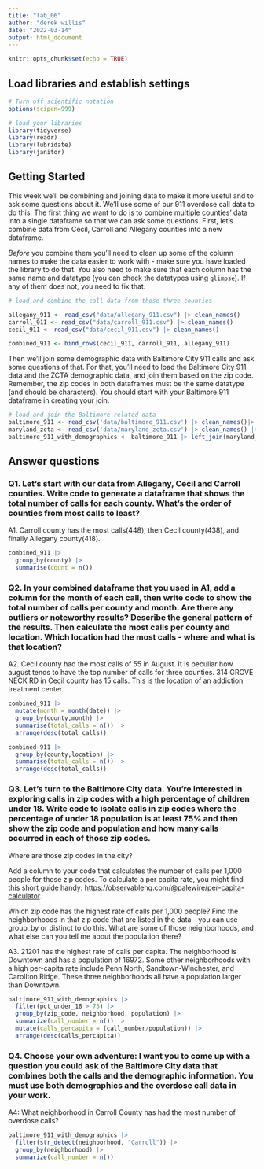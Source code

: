 ```yaml
---
title: "lab_06"
author: "derek willis"
date: "2022-03-14"
output: html_document
---
```


```r
knitr::opts_chunk$set(echo = TRUE)
```

## Load libraries and establish settings

```r
# Turn off scientific notation
options(scipen=999)

# load your libraries
library(tidyverse)
library(readr)
library(lubridate)
library(janitor)
```

## Getting Started

This week we'll be combining and joining data to make it more useful and to ask some questions about it. We'll use some of our 911 overdose call data to do this. The first thing we want to do is to combine multiple counties' data into a single dataframe so that we can ask some questions. First, let's combine data from Cecil, Carroll and Allegany counties into a new dataframe.

*Before* you combine them you'll need to clean up some of the column names to make the data easier to work with - make sure you have loaded the library to do that. You also need to make sure that each column has the same name and datatype (you can check the datatypes using `glimpse`). If any of them does not, you need to fix that.

```r
# load and combine the call data from those three counties

allegany_911 <- read_csv("data/allegany_911.csv") |> clean_names()
carroll_911 <- read_csv("data/carroll_911.csv") |> clean_names()
cecil_911 <- read_csv("data/cecil_911.csv") |> clean_names()

combined_911 <- bind_rows(cecil_911, carroll_911, allegany_911)
```

Then we'll join some demographic data with Baltimore City 911 calls and ask some questions of that. For that, you'll need to load the Baltimore City 911 data and the ZCTA demographic data, and join them based on the zip code. Remember, the zip codes in both dataframes must be the same datatype (and should be characters). You should start with your Baltimore 911 dataframe in creating your join.

```r
# load and join the Baltimore-related data
baltimore_911 <- read_csv('data/baltimore_911.csv') |> clean_names()|> mutate(zip_code = as.character(zip_code))
maryland_zcta <- read_csv('data/maryland_zcta.csv') |> clean_names() |> mutate(zcta5n = as.character(zcta5n))
baltimore_911_with_demographics <- baltimore_911 |> left_join(maryland_zcta, join_by(zip_code == zcta5n))
```

## Answer questions

### Q1. Let's start with our data from Allegany, Cecil and Carroll counties. Write code to generate a dataframe that shows the total number of calls for each county. What's the order of counties from most calls to least?

A1. Carroll county has the most calls(448), then Cecil county(438), and finally Allegany county(418).

```r
combined_911 |>
  group_by(county) |>
  summarise(count = n())

```

### Q2. In your combined dataframe that you used in A1, add a column for the month of each call, then write code to show the total number of calls per county and month. Are there any outliers or noteworthy results? Describe the general pattern of the results. Then calculate the most calls per county and location. Which location had the most calls - where and what is that location?

A2. Cecil county had the most calls of 55 in August. It is peculiar how august tends to have the top number of calls for three counties. 314 GROVE NECK RD in Cecil county has 15 calls. This is the location of an addiction treatment center.

```r
combined_911 |>
  mutate(month = month(date)) |>
  group_by(county,month) |>
  summarise(total_calls = n()) |>
  arrange(desc(total_calls))

combined_911 |>
  group_by(county,location) |>
  summarise(total_calls = n()) |>
  arrange(desc(total_calls))
```

### Q3. Let's turn to the Baltimore City data. You're interested in exploring calls in zip codes with a high percentage of children under 18. Write code to isolate calls in zip codes where the percentage of under 18 population is at least 75% and then show the zip code and population and how many calls occurred in each of those zip codes.

Where are those zip codes in the city?

Add a column to your code that calculates the number of calls per 1,000 people for those zip codes. To calculate a per capita rate, you might find this short guide handy: [https://observablehq.com/\@palewire/per-capita-calculator](https://observablehq.com/@palewire/per-capita-calculator){.uri}.

Which zip code has the highest rate of calls per 1,000 people? Find the neighborhoods in that zip code that are listed in the data - you can use group_by or distinct to do this. What are some of those neighborhoods, and what else can you tell me about the population there?

A3. 21201 has the highest rate of calls per capita. The neighborhood is Downtown and has a population of 16972. Some other neighborhoods with a high per-capita rate include Penn North, Sandtown-Winchester, and Carollton Ridge. These three neighborhoods all have a population larger than Downtown.

```r
baltimore_911_with_demographics |>
  filter(pct_under_18 > 75) |>
  group_by(zip_code, neighborhood, population) |>
  summarize(call_number = n()) |>
  mutate(calls_percapita = (call_number/population)) |>
  arrange(desc(calls_percapita))
```

### Q4. Choose your own adventure: I want you to come up with a question you could ask of the Baltimore City data that combines both the calls and the demographic information. You must use both demographics and the overdose call data in your work.

A4: What neighborhood in Carroll County has had the most number of overdose calls?

```r
baltimore_911_with_demographics |>
  filter(str_detect(neighborhood, "Carroll")) |>
  group_by(neighborhood) |>
  summarize(call_number = n())
```
